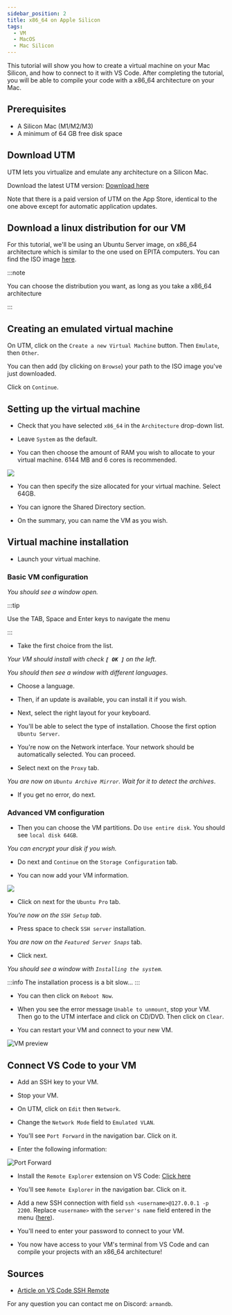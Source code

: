 ```yaml
---
sidebar_position: 2
title: x86_64 on Apple Silicon
tags:
  - VM
  - MacOS
  - Mac Silicon
---
```



This tutorial will show you how to create a virtual machine on your Mac Silicon, and how to connect to it with VS Code. After completing the tutorial, you will be able to compile your code with a x86_64 architecture on your Mac.

## Prerequisites

- A Silicon Mac (M1/M2/M3)
- A minimum of 64 GB free disk space

## Download UTM

UTM lets you virtualize and emulate any architecture on a Silicon Mac.

Download the latest UTM version:
[Download here](https://github.com/utmapp/UTM/releases/)

Note that there is a paid version of UTM on the App Store, identical to the one above except for automatic application updates.

## Download a linux distribution for our VM

For this tutorial, we'll be using an Ubuntu Server image, on x86_64 architecture which is similar to the one used on EPITA computers. You can find the ISO image [here](https://ubuntu.com/download/server).

:::note

You can choose the distribution you want, as long as you take a x86_64 architecture

:::

## Creating an emulated virtual machine

On UTM, click on the `Create a new Virtual Machine` button. Then `Emulate`, then `Other`.

You can then add (by clicking on `Browse`) your path to the ISO image you've just downloaded.

Click on `Continue`.

## Setting up the virtual machine

- Check that you have selected `x86_64` in the `Architecture` drop-down list.

- Leave `System` as the default.

- You can then choose the amount of RAM you wish to allocate to your virtual machine. 6144 MB and 6 cores is recommended.

<div style={{
  boxShadow: '0 0 10px rgba(0,0,0,0.7)',
  borderRadius: '16px',
  width: '50%',
  margin: 'auto',
  marginBottom: '20px',
  marginTop: '20px'
}}>
  <img
    src={Settings}
    style={{
      width: '100%',
      borderRadius: '16px',
      marginBottom: '-10px',
    }}
  />
</div>

- You can then specify the size allocated for your virtual machine. Select 64GB.

- You can ignore the Shared Directory section.

- On the summary, you can name the VM as you wish.

## Virtual machine installation

- Launch your virtual machine.

### Basic VM configuration

*You should see a window open.*

:::tip

Use the TAB, Space and Enter keys to navigate the menu

:::

- Take the first choice from the list.

*Your VM should install with check **`[ OK ]`** on the left*.

*You should then see a window with different languages*.

- Choose a language.

- Then, if an update is available, you can install it if you wish.

- Next, select the right layout for your keyboard.

- You'll be able to select the type of installation. Choose the first option `Ubuntu Server`.

- You're now on the Network interface. Your network should be automatically selected. You can proceed.

- Select next on the `Proxy` tab.

*You are now on `Ubuntu Archive Mirror`. Wait for it to detect the archives*.

- If you get no error, do next.

### Advanced VM configuration

- Then you can choose the VM partitions. Do `Use entire disk`. You should see `local disk 64GB`.

*You can encrypt your disk if you wish.*

- Do next and `Continue` on the `Storage Configuration` tab.

- You can now add your VM information.

<div id="menu">
  <img src={Menu} />
</div>


- Click on next for the `Ubuntu Pro` tab.

*You're now on the `SSH Setup` tab*.

- Press space to check `SSH server` installation.

*You are now on the `Featured Server Snaps`* tab.

- Click next.

*You should see a window with `Installing the system`.*

:::info
The installation process is a bit slow...
:::

- You can then click on `Reboot Now`.

- When you see the error message `Unable to unmount`, stop your VM. Then go to the UTM interface and click on CD/DVD. Then click on `Clear`.

- You can restart your VM and connect to your new VM.

![VM preview](img/doc_X86_VM.png)

## Connect VS Code to your VM

- Add an SSH key to your VM.

- Stop your VM.

- On UTM, click on `Edit` then `Network`.

- Change the `Network Mode` field to `Emulated VLAN`.

- You'll see `Port Forward` in the navigation bar. Click on it.

- Enter the following information:

![Port Forward](img/doc_X86_Clear.png)

- Install the `Remote Explorer` extension on VS Code: [Click here](https://marketplace.visualstudio.com/items?itemName=ms-vscode.remote-explorer)

- You'll see `Remote Explorer` in the navigation bar. Click on it.

- Add a new SSH connection with field `ssh <username>@127.0.0.1 -p 2200`. Replace `<username>` with the `server's name` field entered in the menu (<a href="#menu">here</a>).

- You'll need to enter your password to connect to your VM.

- You now have access to your VM's terminal from VS Code and can compile your projects with an x86_64 architecture!

## Sources
- [Article on VS Code SSH Remote](https://medium.com/@lizrice/linux-vms-on-an-m1-based-mac-with-vscode-and-utm-d73e7cb06133)


For any question you can contact me on Discord: `armandb`.
